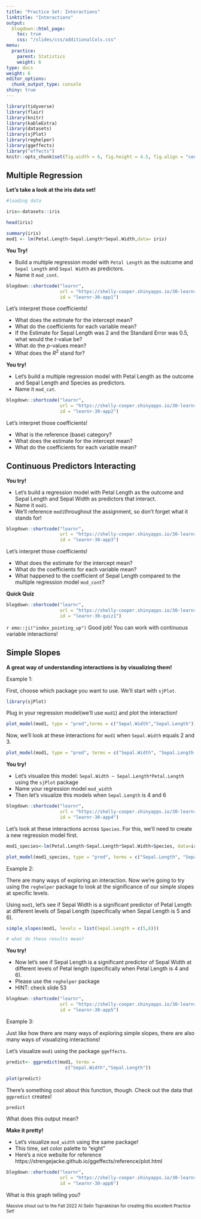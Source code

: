 ```yaml
---
title: "Practice Set: Interactions"
linktitle: "Interactions"
output:
  blogdown::html_page:
    toc: true
    css: "/slides/css/additionalCols.css"
menu:
  practice:
    parent: Statistics
    weight: 6
type: docs
weight: 6
editor_options: 
  chunk_output_type: console
shiny: true
---
```


```r
library(tidyverse)
library(flair)
library(knitr)
library(kableExtra)
library(datasets)
library(sjPlot)
library(reghelper)
library(ggeffects)
library("effects")
knitr::opts_chunk$set(fig.width = 6, fig.height = 4.5, fig.align = "center")
```


## Multiple Regression

[**Let's take a look at the iris data set!**]{.medium}

```r
#loading data

iris<-datasets::iris

head(iris)

summary(iris)
mod1 <- lm(Petal.Length~Sepal.Length*Sepal.Width,data= iris)

```

:::puzzle

**You Try!**

- Build a multiple regression model with `Petal Length` as the outcome and `Sepal Length` and `Sepal Width` as predictors.
- Name it `mod_cont`.
:::

```r

blogdown::shortcode("learnr",
                    url = "https://shelly-cooper.shinyapps.io/30-learnr-app1/",
                    id = "learnr-30-app1")

```

Let’s interpret those coefficients!

- What does the estimate for the intercept mean?
- What do the coefficients for each variable mean?
- If the Estimate for Sepal Length was 2 and the Standard Error was 0.5, what would the *t*-value be?
- What do the *p*-values mean?
- What does the $R^2$ stand for?

:::puzzle

**You try!**

- Let's build a multiple regression model with Petal Length as the outcome and Sepal Length and Species as predictors. 
- Name it `mod_cat`.
:::

```r

blogdown::shortcode("learnr",
                    url = "https://shelly-cooper.shinyapps.io/30-learnr-app2/",
                    id = "learnr-30-app2")

```

Let’s interpret those coefficients!

- What is the reference (base) category?
- What does the estimate for the intercept mean?
- What do the coefficients for each variable mean?


## Continuous Predictors Interacting

:::puzzle

**You try!**

- Let's build a regression model with Petal Length as the outcome and Sepal Length and Sepal Width as predictors that interact.
- Name it `mod1`.
- We'll reference `mod1`throughout the assignment, so don't forget what it stands for!
:::

```r

blogdown::shortcode("learnr",
                    url = "https://shelly-cooper.shinyapps.io/30-learnr-app3/",
                    id = "learnr-30-app3")

```

Let’s interpret those coefficients!

- What does the estimate for the intercept mean?
- What do the coefficients for each variable mean?
- What happened to the coefficient of Sepal Length compared to the multiple regression model `mod_cont`?


:::quiz
**Quick Quiz**
:::
```r

blogdown::shortcode("learnr",
                    url = "https://shelly-cooper.shinyapps.io/30-learnr-quiz1/",
                    id = "learnr-30-quiz1")

```


`r emo::ji("index_pointing_up")` Good job! You can work with continuous variable interactions!


## Simple Slopes

**A great way of understanding interactions is by visualizing them!**

Example 1:

First, choose which package you want to use. We'll start with `sjPlot`.

```r
library(sjPlot)
```

Plug in your regression model(we'll use `mod1`) and plot the interaction!

```r
plot_model(mod1, type = "pred",terms = c("Sepal.Width","Sepal.Length"))
```

Now, we'll look at these interactions for `mod1` when `Sepal.Width` equals 2 and 3. 

```r

plot_model(mod1, type = "pred", terms = c("Sepal.Width", "Sepal.Length[2,3]"))

```

:::puzzle
**You try!**

- Let's visualize this model: `Sepal.Width ~ Sepal.Length*Petal.Length` using the `sjPlot` package
- Name your regression model `mod_width`
- Then let's visualize this models when `Sepal.Length` is 4 and 6

:::

```r

blogdown::shortcode("learnr",
                    url = "https://shelly-cooper.shinyapps.io/30-learnr-app4/",
                    id = "learnr-30-app4")

```

Let's look at these interactions across `Species`. For this, we'll need to create a new regression model first.

```r

mod1_species<-lm(Petal.Length~Sepal.Length*Sepal.Width+Species, data=iris)

plot_model(mod1_species, type = "pred", terms = c("Sepal.Length", "Sepal.Width", "Species"))

```


Example 2:

There are many ways of exploring an interaction. Now we're going to try using the `reghelper` package to look at the significance of our simple slopes at specific levels.

Using `mod1`, let's see if Sepal Width is a significant predictor of Petal Length at different levels of Sepal Length (specifically when Sepal Length is 5 and 6).

```r

simple_slopes(mod1, levels = list(Sepal.Length = c(5,6)))

# what do these results mean?
```


:::puzzle
**You try!**

- Now let's see if Sepal Length is a significant predictor of Sepal Width at different levels of Petal length (specifically when Petal Length is 4 and 6).
- Please use the `reghelper` package
- HINT: check slide 53

:::

```r

blogdown::shortcode("learnr",
                    url = "https://shelly-cooper.shinyapps.io/30-learnr-app5/",
                    id = "learnr-30-app5")

```

Example 3:

Just like how there are many ways of exploring simple slopes, there are also many ways of visualizing interactions!

Let's visualize `mod1` using the package `ggeffects`. 

```r

predict<- ggpredict(mod1, terms =
                      c("Sepal.Width","Sepal.Length"))

plot(predict)

```

There's something cool about this function, though. Check out the data that `ggpredict` creates!

```r
predict
```

What does this output mean?


:::puzzle

**Make it pretty!**

- Let's visualize `mod_width` using the same package!
- This time, set color palette to "eight"
- Here's a nice website for reference https://strengejacke.github.io/ggeffects/reference/plot.html

:::

```r

blogdown::shortcode("learnr",
                    url = "https://shelly-cooper.shinyapps.io/30-learnr-app6/",
                    id = "learnr-30-app6")

```



What is this graph telling you?


<small>Massive shout out to the Fall 2022 AI Selin Toprakkiran for creating this excellent Practice Set!</small>